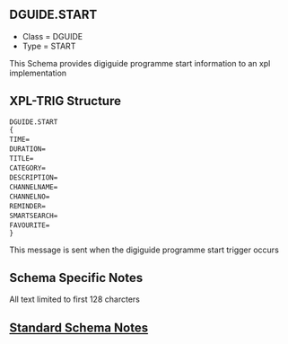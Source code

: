 == DGUIDE.START ==

*Class = DGUIDE
*Type  = START

This Schema provides digiguide programme start information to an xpl implementation

== XPL-TRIG Structure ==

 DGUIDE.START
 {
 TIME=<hh:mm when program started>
 DURATION=<minutes>
 TITLE=<programme title>
 CATEGORY=<programme category description>
 DESCRIPTION=<programme description>
 CHANNELNAME=<name of channel>
 CHANNELNO=<assigned channel no>
 REMINDER=<digiguide reminder code>
 SMARTSEARCH=<digiguide smart search code>
 FAVOURITE=<digiguide favourite code>
 }

This message is sent when the digiguide programme start trigger occurs

== Schema Specific Notes ==

All text limited to first 128 charcters

== [[Standard Schema Notes]] ==